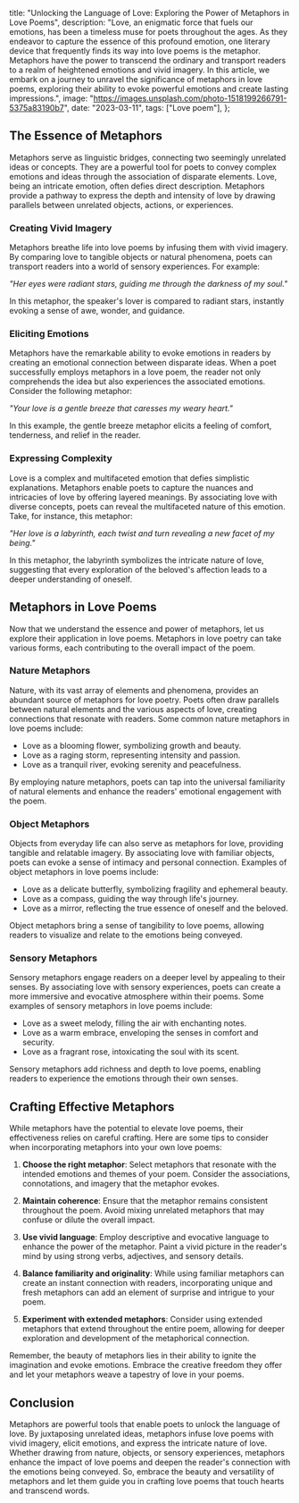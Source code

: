   title:
    "Unlocking the Language of Love: Exploring the Power of Metaphors in Love Poems",
  description:
    "Love, an enigmatic force that fuels our emotions, has been a timeless muse for poets throughout the ages. As they endeavor to capture the essence of this profound emotion, one literary device that frequently finds its way into love poems is the metaphor. Metaphors have the power to transcend the ordinary and transport readers to a realm of heightened emotions and vivid imagery. In this article, we embark on a journey to unravel the significance of metaphors in love poems, exploring their ability to evoke powerful emotions and create lasting impressions.",
  image: "https://images.unsplash.com/photo-1518199266791-5375a83190b7",
  date: "2023-03-11",
  tags: ["Love poem"],
};

## The Essence of Metaphors

Metaphors serve as linguistic bridges, connecting two seemingly unrelated ideas or concepts. They are a powerful tool for poets to convey complex emotions and ideas through the association of disparate elements. Love, being an intricate emotion, often defies direct description. Metaphors provide a pathway to express the depth and intensity of love by drawing parallels between unrelated objects, actions, or experiences.

### Creating Vivid Imagery

Metaphors breathe life into love poems by infusing them with vivid imagery. By comparing love to tangible objects or natural phenomena, poets can transport readers into a world of sensory experiences. For example:

_"Her eyes were radiant stars, guiding me through the darkness of my soul."_

In this metaphor, the speaker's lover is compared to radiant stars, instantly evoking a sense of awe, wonder, and guidance.

### Eliciting Emotions

Metaphors have the remarkable ability to evoke emotions in readers by creating an emotional connection between disparate ideas. When a poet successfully employs metaphors in a love poem, the reader not only comprehends the idea but also experiences the associated emotions. Consider the following metaphor:

_"Your love is a gentle breeze that caresses my weary heart."_

In this example, the gentle breeze metaphor elicits a feeling of comfort, tenderness, and relief in the reader.

### Expressing Complexity

Love is a complex and multifaceted emotion that defies simplistic explanations. Metaphors enable poets to capture the nuances and intricacies of love by offering layered meanings. By associating love with diverse concepts, poets can reveal the multifaceted nature of this emotion. Take, for instance, this metaphor:

_"Her love is a labyrinth, each twist and turn revealing a new facet of my being."_

In this metaphor, the labyrinth symbolizes the intricate nature of love, suggesting that every exploration of the beloved's affection leads to a deeper understanding of oneself.

<CallToAction type="Love Poem" />

## Metaphors in Love Poems

Now that we understand the essence and power of metaphors, let us explore their application in love poems. Metaphors in love poetry can take various forms, each contributing to the overall impact of the poem.

### Nature Metaphors

Nature, with its vast array of elements and phenomena, provides an abundant source of metaphors for love poetry. Poets often draw parallels between natural elements and the various aspects of love, creating connections that resonate with readers. Some common nature metaphors in love poems include:

- Love as a blooming flower, symbolizing growth and beauty.
- Love as a raging storm, representing intensity and passion.
- Love as a tranquil river, evoking serenity and peacefulness.

By employing nature metaphors, poets can tap into the universal familiarity of natural elements and enhance the readers' emotional engagement with the poem.

### Object Metaphors

Objects from everyday life can also serve as metaphors for love, providing tangible and relatable imagery. By associating love with familiar objects, poets can evoke a sense of intimacy and personal connection. Examples of object metaphors in love poems include:

- Love as a delicate butterfly, symbolizing fragility and ephemeral beauty.
- Love as a compass, guiding the way through life's journey.
- Love as a mirror, reflecting the true essence of oneself and the beloved.

Object metaphors bring a sense of tangibility to love poems, allowing readers to visualize and relate to the emotions being conveyed.

### Sensory Metaphors

Sensory metaphors engage readers on a deeper level by appealing to their senses. By associating love with sensory experiences, poets can create a more immersive and evocative atmosphere within their poems. Some examples of sensory metaphors in love poems include:

- Love as a sweet melody, filling the air with enchanting notes.
- Love as a warm embrace, enveloping the senses in comfort and security.
- Love as a fragrant rose, intoxicating the soul with its scent.

Sensory metaphors add richness and depth to love poems, enabling readers to experience the emotions through their own senses.

## Crafting Effective Metaphors

While metaphors have the potential to elevate love poems, their effectiveness relies on careful crafting. Here are some tips to consider when incorporating metaphors into your own love poems:

1. **Choose the right metaphor**: Select metaphors that resonate with the intended emotions and themes of your poem. Consider the associations, connotations, and imagery that the metaphor evokes.

2. **Maintain coherence**: Ensure that the metaphor remains consistent throughout the poem. Avoid mixing unrelated metaphors that may confuse or dilute the overall impact.

3. **Use vivid language**: Employ descriptive and evocative language to enhance the power of the metaphor. Paint a vivid picture in the reader's mind by using strong verbs, adjectives, and sensory details.

4. **Balance familiarity and originality**: While using familiar metaphors can create an instant connection with readers, incorporating unique and fresh metaphors can add an element of surprise and intrigue to your poem.

5. **Experiment with extended metaphors**: Consider using extended metaphors that extend throughout the entire poem, allowing for deeper exploration and development of the metaphorical connection.

Remember, the beauty of metaphors lies in their ability to ignite the imagination and evoke emotions. Embrace the creative freedom they offer and let your metaphors weave a tapestry of love in your poems.

## Conclusion

Metaphors are powerful tools that enable poets to unlock the language of love. By juxtaposing unrelated ideas, metaphors infuse love poems with vivid imagery, elicit emotions, and express the intricate nature of love. Whether drawing from nature, objects, or sensory experiences, metaphors enhance the impact of love poems and deepen the reader's connection with the emotions being conveyed. So, embrace the beauty and versatility of metaphors and let them guide you in crafting love poems that touch hearts and transcend words.
